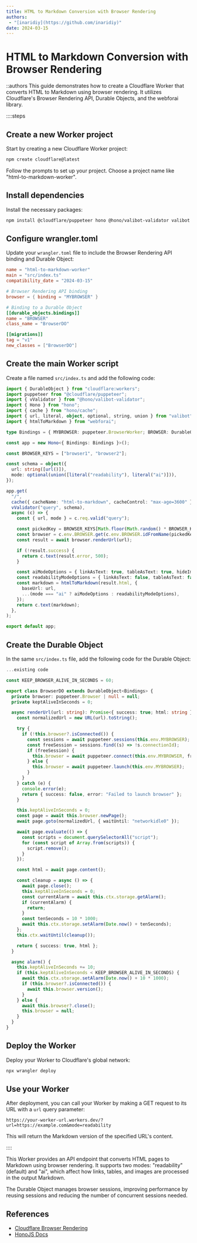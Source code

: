 ```yaml
---
title: HTML to Markdown Conversion with Browser Rendering
authors:
 - "[inaridiy](https://github.com/inaridiy)"
date: 2024-03-15
---
```


# HTML to Markdown Conversion with Browser Rendering

::authors
This guide demonstrates how to create a Cloudflare Worker that converts HTML to Markdown using browser rendering. It utilizes Cloudflare's Browser Rendering API, Durable Objects, and the webforai library.

::::steps
## Create a new Worker project

Start by creating a new Cloudflare Worker project:

```bash
npm create cloudflare@latest
```

Follow the prompts to set up your project. Choose a project name like "html-to-markdown-worker".

## Install dependencies

Install the necessary packages:

```bash
npm install @cloudflare/puppeteer hono @hono/valibot-validator valibot webforai
```

## Configure wrangler.toml

Update your `wrangler.toml` file to include the Browser Rendering API binding and Durable Object:

```toml
name = "html-to-markdown-worker"
main = "src/index.ts"
compatibility_date = "2024-03-15"

# Browser Rendering API binding
browser = { binding = "MYBROWSER" }

# Binding to a Durable Object
[[durable_objects.bindings]]
name = "BROWSER"
class_name = "BrowserDO"

[[migrations]]
tag = "v1"
new_classes = ["BrowserDO"]
```

## Create the main Worker script

Create a file named `src/index.ts` and add the following code:

```typescript [src/index.ts]
import { DurableObject } from "cloudflare:workers";
import puppeteer from "@cloudflare/puppeteer";
import { vValidator } from "@hono/valibot-validator";
import { Hono } from "hono";
import { cache } from "hono/cache";
import { url, literal, object, optional, string, union } from "valibot";
import { htmlToMarkdown } from "webforai";

type Bindings = { MYBROWSER: puppeteer.BrowserWorker; BROWSER: DurableObjectNamespace<BrowserDO> };

const app = new Hono<{ Bindings: Bindings }>();

const BROWSER_KEYS = ["browser1", "browser2"];

const schema = object({
  url: string([url()]),
  mode: optional(union([literal("readability"), literal("ai")])),
});

app.get(
  "/",
  cache({ cacheName: "html-to-markdown", cacheControl: "max-age=3600" }),
  vValidator("query", schema),
  async (c) => {
    const { url, mode } = c.req.valid("query");

    const pickedKey = BROWSER_KEYS[Math.floor(Math.random() * BROWSER_KEYS.length)];
    const browser = c.env.BROWSER.get(c.env.BROWSER.idFromName(pickedKey));
    const result = await browser.renderUrl(url);

    if (!result.success) {
      return c.text(result.error, 500);
    }

    const aiModeOptions = { linkAsText: true, tableAsText: true, hideImage: true };
    const readabilityModeOptions = { linkAsText: false, tableAsText: false, hideImage: false };
    const markdown = htmlToMarkdown(result.html, {
      baseUrl: url,
      ...(mode === "ai" ? aiModeOptions : readabilityModeOptions),
    });
    return c.text(markdown);
  },
);

export default app;
```

## Create the Durable Object

In the same `src/index.ts` file, add the following code for the Durable Object:

```typescript [src/index.ts]
...existing code

const KEEP_BROWSER_ALIVE_IN_SECONDS = 60;

export class BrowserDO extends DurableObject<Bindings> {
  private browser: puppeteer.Browser | null = null;
  private keptAliveInSeconds = 0;

  async renderUrl(url: string): Promise<{ success: true; html: string } | { success: false; error: string }> {
    const normalizedUrl = new URL(url).toString();

    try {
      if (!this.browser?.isConnected()) {
        const sessions = await puppeteer.sessions(this.env.MYBROWSER);
        const freeSession = sessions.find((s) => !s.connectionId);
        if (freeSession) {
          this.browser = await puppeteer.connect(this.env.MYBROWSER, freeSession.sessionId);
        } else {
          this.browser = await puppeteer.launch(this.env.MYBROWSER);
        }
      }
    } catch (e) {
      console.error(e);
      return { success: false, error: "Failed to launch browser" };
    }

    this.keptAliveInSeconds = 0;
    const page = await this.browser.newPage();
    await page.goto(normalizedUrl, { waitUntil: "networkidle0" });

    await page.evaluate(() => {
      const scripts = document.querySelectorAll("script");
      for (const script of Array.from(scripts)) {
        script.remove();
      }
    });

    const html = await page.content();

    const cleanup = async () => {
      await page.close();
      this.keptAliveInSeconds = 0;
      const currentAlarm = await this.ctx.storage.getAlarm();
      if (currentAlarm) {
        return;
      }
      const tenSeconds = 10 * 1000;
      await this.ctx.storage.setAlarm(Date.now() + tenSeconds);
    };
    this.ctx.waitUntil(cleanup());

    return { success: true, html };
  }

  async alarm() {
    this.keptAliveInSeconds += 10;
    if (this.keptAliveInSeconds < KEEP_BROWSER_ALIVE_IN_SECONDS) {
      await this.ctx.storage.setAlarm(Date.now() + 10 * 1000);
      if (this.browser?.isConnected()) {
        await this.browser.version();
      }
    } else {
      await this.browser?.close();
      this.browser = null;
    }
  }
}
```

## Deploy the Worker

Deploy your Worker to Cloudflare's global network:

```bash
npx wrangler deploy
```

## Use your Worker

After deployment, you can call your Worker by making a GET request to its URL with a `url` query parameter:

```
https://your-worker-url.workers.dev/?url=https://example.com&mode=readability
```

This will return the Markdown version of the specified URL's content.

::::

This Worker provides an API endpoint that converts HTML pages to Markdown using browser rendering. It supports two modes: "readability" (default) and "ai", which affect how links, tables, and images are processed in the output Markdown.

The Durable Object manages browser sessions, improving performance by reusing sessions and reducing the number of concurrent sessions needed.

## References

- [Cloudflare Browser Rendering](https://developers.cloudflare.com/browser-rendering/)
- [HonoJS Docs](https://hono.dev/)
